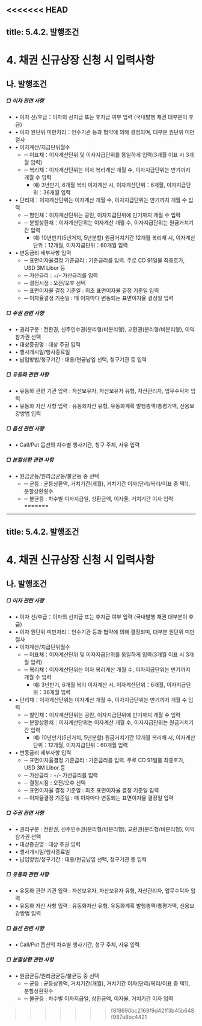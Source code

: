 <<<<<<< HEAD
---
title: 5.4.2. 발행조건
---
# 4. 채권 신규상장 신청 시 입력사항

## 나. 발행조건

##### □ 이자 관련 사항

* • 이자 선/후급：이자의 선지급 또는 후지급 여부 입력 (국내발행 채권 대부분이 후급) 
* • 이자 원단위 미만처리：인수기관 등과 협약에 의해 결정되며, 대부분 원단위 미만 절사
* • 이자계산/지급단위월수
    * ─ 이표채：이자계산단위 및 이자지급단위를 동일하게 입력(3개월 이표 시 3개월 입력) 
    * ─ 복리채：이자계산단위는 이자 복리계산 개월 수, 이자지급단위는 만기까지 개월 수 입력
        * 예\) 3년만기, 6개월 복리 이자계산 시, 이자계산단위：6개월, 이자지급단위：36개월 입력
* • 단리채：이자계산단위는 이자계산 개월 수, 이자지급단위는 만기까지 개월 수 입력 
    * ─ 할인채：이자계산단위는 공란, 이자지급단위에 만기까지 개월 수 입력 
    * ─ 분할상환채：이자계산단위는 이자계산 개월 수, 이자지급단위는 원금거치기간 입력
        * 예\) 10년만기(5년거치, 5년분할) 원금거치기간 12개월 복리채 시, 이자계산단위：12개월, 이자지급단위：60개월 입력
* • 변동금리 세부사항 입력 
    * ─ 표면이자율결정 기준금리 : 기준금리를 입력. 주로 CD 91일물 최종호가, USD 3M Libor 등
    * ─ 가산금리 : +/- 가산금리를 입력 
    * ─ 결정시점 : 오전/오후 선택
    * ─ 표면이자율 결정 기준일 : 최초 표면이자율 결정 기준일 입력 
    * ─ 이자율결정 기준일 : 매 이자마다 변동되는 표면이자율 결정일 입력

##### □ 주권 관련 사항

* • 권리구분 : 전환권, 신주인수권(분리형/비분리형), 교환권(분리형/비분리형), 이익참가권 선택
* • 대상증권명 : 대상 주권 입력 
* • 행사개시일/행사종료일 
* • 납입방법/청구기간 : 대용/현금납입 선택, 청구기관 등 입력 

##### □ 유동화 관련 사항

* • 유동화 관련 기관 입력 : 자산보유자, 자산보유자 유형, 자산관리자, 업무수탁자 입력
* • 유동화 자산 사항 입력 : 유동화자산 유형, 유동화계획 발행총액/총평가액, 신용보강방법 입력 

##### □ 옵션 관련 사항

* • Call/Put 옵션의 차수별 행사기간, 청구 주체, 사유 입력 

##### □ 분할상환 관련 사항

* • 원금균등/원리금균등/불균등 중 선택
    * ─ 균등 : 균등상환액, 거치기간(개월), 거치기간 이자(단리/복리/이표 중 택1), 분할상환횟수
    * ─ 불균등 : 차수별 이자지급일, 상환금액, 이자율, 거치기간 이자 입력
=======
---
title: 5.4.2. 발행조건
---
# 4. 채권 신규상장 신청 시 입력사항

## 나. 발행조건

##### □ 이자 관련 사항

* • 이자 선/후급：이자의 선지급 또는 후지급 여부 입력 (국내발행 채권 대부분이 후급) 
* • 이자 원단위 미만처리：인수기관 등과 협약에 의해 결정되며, 대부분 원단위 미만 절사
* • 이자계산/지급단위월수
    * ─ 이표채：이자계산단위 및 이자지급단위를 동일하게 입력(3개월 이표 시 3개월 입력) 
    * ─ 복리채：이자계산단위는 이자 복리계산 개월 수, 이자지급단위는 만기까지 개월 수 입력
        * 예\) 3년만기, 6개월 복리 이자계산 시, 이자계산단위：6개월, 이자지급단위：36개월 입력
* • 단리채：이자계산단위는 이자계산 개월 수, 이자지급단위는 만기까지 개월 수 입력 
    * ─ 할인채：이자계산단위는 공란, 이자지급단위에 만기까지 개월 수 입력 
    * ─ 분할상환채：이자계산단위는 이자계산 개월 수, 이자지급단위는 원금거치기간 입력
        * 예\) 10년만기(5년거치, 5년분할) 원금거치기간 12개월 복리채 시, 이자계산단위：12개월, 이자지급단위：60개월 입력
* • 변동금리 세부사항 입력 
    * ─ 표면이자율결정 기준금리 : 기준금리를 입력. 주로 CD 91일물 최종호가, USD 3M Libor 등
    * ─ 가산금리 : +/- 가산금리를 입력 
    * ─ 결정시점 : 오전/오후 선택
    * ─ 표면이자율 결정 기준일 : 최초 표면이자율 결정 기준일 입력 
    * ─ 이자율결정 기준일 : 매 이자마다 변동되는 표면이자율 결정일 입력

##### □ 주권 관련 사항

* • 권리구분 : 전환권, 신주인수권(분리형/비분리형), 교환권(분리형/비분리형), 이익참가권 선택
* • 대상증권명 : 대상 주권 입력 
* • 행사개시일/행사종료일 
* • 납입방법/청구기간 : 대용/현금납입 선택, 청구기관 등 입력 

##### □ 유동화 관련 사항

* • 유동화 관련 기관 입력 : 자산보유자, 자산보유자 유형, 자산관리자, 업무수탁자 입력
* • 유동화 자산 사항 입력 : 유동화자산 유형, 유동화계획 발행총액/총평가액, 신용보강방법 입력 

##### □ 옵션 관련 사항

* • Call/Put 옵션의 차수별 행사기간, 청구 주체, 사유 입력 

##### □ 분할상환 관련 사항

* • 원금균등/원리금균등/불균등 중 선택
    * ─ 균등 : 균등상환액, 거치기간(개월), 거치기간 이자(단리/복리/이표 중 택1), 분할상환횟수
    * ─ 불균등 : 차수별 이자지급일, 상환금액, 이자율, 거치기간 이자 입력
>>>>>>> f8f8690bc2169f9d42ff3b45b648f987a8bc4421
